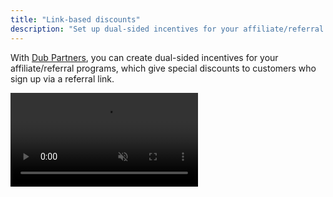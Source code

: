 ```yaml
---
title: "Link-based discounts"
description: "Set up dual-sided incentives for your affiliate/referral programs with link-based and promo code-based discounts"
---
```



With [Dub Partners](https://dub.co/partners), you can create dual-sided incentives for your affiliate/referral programs, which give special discounts to customers who sign up via a referral link.

<Frame>
  <video
    src="https://assets.dub.co/cms/dub-partners-dual-sided-incentives.mp4"
    loop
    autoPlay
    muted
    playsInline
  />
</Frame>

Some examples include:

- 25% discount for the first 12 months
- 30% lifetime discount
- $50 one-off discount

This can drive powerful word-of-mouth growth as partners are more likely to share their link if it gives their audience/user base additional discounts, and on the other hand, their users are more likely to click on their links as well if they're getting a special deal.

In this article, we'll learn how to set up dual-sided incentives with Dub Partners.

<CheckList>
  <CheckListItem
    title="Install the Stripe integration"
    href="https://dub.co/integrations/stripe"
  >
    To set up dual-sided incentives on Dub Partners, you first need to install
    our Stripe integration, which helps you track conversions + generate Stripe
    coupons/promo codes.
  </CheckListItem>
</CheckList>

## Option 1: Direct link-based discounts (recommended)

If you're using Stripe for payments, you can follow these steps to set up direct link-based discounts for your partner referral links:

<Note>
Link-based discounts provide **better attribution accuracy** since you get
visibility into the customer's geolocation, device info, referrer details, and
UTM data.

The trade-off here is that it requires some engineering work to set up.

</Note>

<Steps>
<Step title="Create a discount on Dub">
First, navigate to the partner group that you want to create a discount for. Under the Discount tab, you'll be able to create a discount for the group

<Frame>
  <img
    src="https://assets.dub.co/cms/group-discounts-empty.png"
    alt="Group discounts page"
  />
</Frame>

If you already have a discount set up for your default group, you can just duplicate it. If not, click Create to create your first group discount:

<Frame>
  <img
    src="https://assets.dub.co/cms/new-discount-reward.png"
    alt="Program discounts tab"
  />
</Frame>

**New Stripe coupon**

If you don't have a coupon set up on Stripe yet, you can use the New Stripe coupon option to create a new coupon based on the discount type (percentage vs flat), amount, and duration set in Dub.

**Use Stripe coupon ID**

If you already have an existing coupon on Stripe, you can enter the Stripe coupon ID (should be an 8 alphanumeric code) under the Use Stripe coupon ID option.

<Warning>
Since Stripe doesn't support updating coupons after creation, you'd need todelete your discount in Dub and create a new one if you want to update any of the discount parameters.

Note: Deleting a discount on Dub does not delete the corresponding Stripe coupon.

</Warning>

</Step>

<Step title="Add coupon logic to checkout flow">
The key to implementing link-based discounts is to check if a customer is eligible for a discount using Dub's Customers API, then automatically apply the appropriate Stripe coupon to their checkout session.

Here's how the flow works:

1. When a user clicks a partner referral link, Dub tracks them as a potential customer
2. During checkout, you query the Dub Customers API using the user's ID
3. If they're eligible for a discount, you apply the coupon to their Stripe checkout session
4. If not, you allow them to enter promotion codes manually

<CodeGroup>

```ts TypeScript expandable
import { dub } from "@/lib/dub.ts";
import Stripe from "stripe";

const stripe = new Stripe(process.env.STRIPE_SECRET_KEY!);

// Get customer discount eligibility from Dub
const customers = await dub.customers.list({
  externalId: userId, // their user ID within your app
  includeExpandedFields: true,
});

const customerDiscount = customers.length > 0 ? customers[0].discount : null;

// Create Stripe checkout session with conditional discount
const stripeSession = await stripe.checkout.sessions.create({
  success_url: "https://app.domain.com/upgraded",
  cancel_url: "https://app.domain.com/pricing",
  line_items: [
    {
      price: "price_1MotwRLkdIwHu7ixYcPLm5uZ",
      quantity: 1,
    },
  ],
  mode: "subscription", // or "payment" for one-time purchases
  ...(customerDiscount
    ? {
        // Apply discount automatically if customer is eligible
        discounts: [
          {
            coupon:
              process.env.NODE_ENV !== "production" &&
              customerDiscount.couponTestId
                ? customerDiscount.couponTestId
                : customerDiscount.couponId,
          },
        ],
      }
    : {
        // Allow manual promo code entry if no automatic discount
        allow_promotion_codes: true,
      }),
  customer_email: userEmail,
  metadata: {
    userId: userId,
    ...(customerDiscount && { dubDiscountId: customerDiscount.id }),
  },
});
```

```python Python expandable
import stripe
from dub import Dub
import os

stripe.api_key = os.environ.get("STRIPE_SECRET_KEY")
dub_client = Dub(token=os.environ.get("DUB_API_KEY"))

user_id = "user_123"  # the user's ID in your app

# Get customer discount eligibility from Dub
customers = dub_client.customers.list(
    email=None,
    external_id=user_id,
    include_expanded_fields=True
)

# Prepare checkout session parameters
session_params = {
    "success_url": "https://app.domain.com/upgraded",
    "cancel_url": "https://app.domain.com/pricing",
    "line_items": [{"price": "price_1MotwRLkdIwHu7ixYcPLm5uZ", "quantity": 1}],
    "mode": "subscription",  # or "payment" for one-time purchases
    "customer_email": user_email,
    "metadata": {
        "userId": user_id,
    },
}

# Apply discount if customer is eligible
if customers and hasattr(customers[0], "discount") and customers[0].discount and customers[0].discount.coupon_id:
    coupon_id = customers[0].discount.coupon_test_id if (
        os.environ.get("NODE_ENV") != "production"
    ) and hasattr(customers[0].discount, "coupon_test_id") else customers[0].discount.coupon_id

    session_params["discounts"] = [{"coupon": coupon_id}]
    session_params["metadata"]["dubDiscountId"] = customers[0].discount.id
else:
    session_params["allow_promotion_codes"] = True

# Create the checkout session
session = stripe.checkout.Session.create(**session_params)
```

```ruby Ruby expandable
require 'stripe'
require 'dub'

# Initialize clients
Stripe.api_key = ENV['STRIPE_SECRET_KEY']

dub_client = ::OpenApiSDK::Dub.new
dub_client.config_security(
  ::OpenApiSDK::Shared::Security.new(
    token: ENV['DUB_API_KEY'],
  )
)

# Get customer discount eligibility from Dub
user_id = "user_123" # the user's ID in your app
customers = dub_client.customers.list(
  ::OpenApiSDK::Operations::ListCustomersRequest.new(
    request: ::OpenApiSDK::Operations::ListCustomersRequestBody.new(
      external_id: user_id,
      include_expanded_fields: true
    )
  )
)

# Create checkout session parameters
session_params = {
  success_url: 'https://app.domain.com/upgraded',
  cancel_url: 'https://app.domain.com/pricing',
  line_items: [
    {
      price: 'price_1MotwRLkdIwHu7ixYcPLm5uZ',
      quantity: 1,
    },
  ],
  mode: 'subscription', # or 'payment' for one-time purchases
  customer_email: user_email,
  metadata: {
    userId: user_id,
  },
}

# Apply discount if customer is eligible
if customers.respond_to?(:customers) &&
  !customers.customers.empty? &&
  customers.customers[0].discount &&
  customers.customers[0].discount.coupon_id

  coupon_id = if ENV['NODE_ENV'] != 'production' &&
                customers.customers[0].discount.coupon_test_id
                customers.customers[0].discount.coupon_test_id
              else
                customers.customers[0].discount.coupon_id
              end

  session_params[:discounts] = [{ coupon: coupon_id }]
  session_params[:metadata][:dubDiscountId] = customers.customers[0].discount.id
else
  session_params[:allow_promotion_codes] = true
end

# Create the checkout session
session = Stripe::Checkout::Session.create(session_params)
```

```go Go expandable
package main

import (
    "context"
    "os"

    "github.com/stripe/stripe-go/v72"
    "github.com/stripe/stripe-go/v72/checkout/session"
    "github.com/dubinc/go-sdk/dub"
    "github.com/dubinc/go-sdk/operations"
)

func main() {
    // Initialize clients
    stripe.Key = os.Getenv("STRIPE_SECRET_KEY")

    dubClient := dub.New(
        dub.WithSecurity(os.Getenv("DUB_API_KEY")),
    )

    // Get customer discount eligibility from Dub
    userId := "user_123" // the user's ID in your app
    ctx := context.Background()

    listRequest := operations.ListCustomersRequest{
        Request: &operations.ListCustomersRequestBody{
            ExternalId: &userId,
            IncludeExpandedFields: true,
        },
    }

    customers, err := dubClient.Customers.List(ctx, listRequest)
    if err != nil {
        // Handle error
        return
    }

    // Create checkout session parameters
    params := &stripe.CheckoutSessionParams{
        SuccessURL: stripe.String("https://app.domain.com/upgraded"),
        CancelURL:  stripe.String("https://app.domain.com/pricing"),
        LineItems: []*stripe.CheckoutSessionLineItemParams{
            {
                Price:    stripe.String("price_1MotwRLkdIwHu7ixYcPLm5uZ"),
                Quantity: stripe.Int64(1),
            },
        },
        Mode:          stripe.String(string(stripe.CheckoutSessionModeSubscription)),
        CustomerEmail: stripe.String(userEmail),
    }

    // Add metadata
    params.AddMetadata("userId", userId)

    // Apply discount if customer is eligible
    if len(customers.Customers) > 0 && customers.Customers[0].Discount != nil && customers.Customers[0].Discount.CouponId != nil {
        var couponId string
        if os.Getenv("NODE_ENV") != "production" && customers.Customers[0].Discount.CouponTestId != nil {
            couponId = *customers.Customers[0].Discount.CouponTestId
        } else {
            couponId = *customers.Customers[0].Discount.CouponId
        }

        params.Discounts = []*stripe.CheckoutSessionDiscountParams{
            {
                Coupon: stripe.String(couponId),
            },
        }
        params.AddMetadata("dubDiscountId", *customers.Customers[0].Discount.Id)
    } else {
        params.AllowPromotionCodes = stripe.Bool(true)
    }

    // Create the checkout session
    s, err := session.New(params)
    if err != nil {
        // Handle error
        return
    }
}
```

</CodeGroup>

Once this is set up, eligible customers will automatically see the coupon code applied at checkout:

<Frame>
  <img
    src="https://assets.dub.co/cms/stripe-coupon-applied.png"
    alt="Stripe coupon applied"
  />
</Frame>

</Step>
    
</Steps>

## Option 2: Using Stripe promo codes (no code required)

If you prefer a no-code solution, you can set up Stripe promo-code-based discounts for your partners.

<Note>
Stripe promo-code-based discounts is much easier to set up (no code required).

However, you do sacrifice on attribution accuracy since you won't have any
insights into the customer's geolocation, device info, referrer details, and
UTM data. Our Stripe integration will try to derive the customer's location
based on their Stripe billing address, but it can sometimes be inaccurate.

</Note>

<Steps>
<Step title="Create a discount on Dub">
First, navigate to the partner group that you want to create a discount for. Under the Discount tab, you'll be able to create a discount for the group

<Frame>
  <img
    src="https://assets.dub.co/cms/group-discounts-empty.png"
    alt="Group discounts page"
  />
</Frame>

If you already have a discount set up for your default group, you can just duplicate it. If not, click Create to create your first group discount:

<Frame>
  <img
    src="https://assets.dub.co/cms/new-discount-reward.png"
    alt="Program discounts tab"
  />
</Frame>

**New Stripe coupon**

If you don't have a coupon set up on Stripe yet, you can use the New Stripe coupon option to create a new coupon based on the discount type (percentage vs flat), amount, and duration set in Dub.

**Use Stripe coupon ID**

If you already have an existing coupon on Stripe, you can enter the Stripe coupon ID (should be an 8 alphanumeric code) under the Use Stripe coupon ID option.

<Warning>
Since Stripe doesn't support updating coupons after creation, you'd need todelete your discount in Dub and create a new one if you want to update any of the discount parameters.

Note: Deleting a discount on Dub does not delete the corresponding Stripe coupon.

</Warning>

</Step>

<Step title="Create your partner code">
Open the partner profile that you'd like to create a discount code for, then click Create Code in the "Discount codes" section.

<Frame>
  <img
    src="https://assets.dub.co/cms/partner-create-code.png"
    alt="Partner links page"
  />
</Frame>

Here you can select which referral link you'd like to associate the code with. Then you can create the discount code.

<Frame>
  <img
    src="https://assets.dub.co/cms/new-discount-code.png"
    alt="Partner links page"
  />
</Frame>

<Warning>
  Discount codes cannot be edited after creation, so ensure that you have
  everything correct before creating the code
</Warning>

After the code has been created, you'll see its value populated in the Discount Code section, and it is ready for use. In the Partner Dashboard, they'll also see the associated discount code within their partner links.

<Frame>
  <img
    src="https://assets.dub.co/cms/partner-code-created.png"
    alt="Partner links page with discount code"
  />
</Frame>

</Step>
</Steps>

## Displaying discount banner

Once you've set up dual-sided incentives, a potential next step would be to display the discount information on your pricing page / landing page hero.

To do that, all you need is to install the `@dub/analytics` script with client-side click-tracking enabled – then, when someone lands on your site via a valid referral link, the script will automatically fetch the partner and discount data for you.

<FetchPartnerDiscountData />
